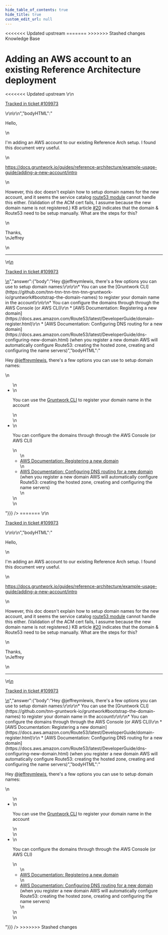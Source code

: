 ```yaml
---
hide_table_of_contents: true
hide_title: true
custom_edit_url: null
---
```



<head>
<<<<<<< Updated upstream
  <link rel="canonical" href="https://github.com/tnn-tnn-tnn-tnn-tnn-gruntwork-io/knowledge-base/discussions/679" />
=======
  <link rel="canonical" href="https://github.com/tnn-gruntwork-io/knowledge-base/discussions/679" />
>>>>>>> Stashed changes
</head>

<CenterLayout>
<span className="searchCategory">Knowledge Base</span>
<h1>Adding an AWS account to an existing Reference Architecture deployment</h1>
<<<<<<< Updated upstream
<GitHub discussion={{"id":"D_kwDOF8slf84AS4ZF","number":679,"author":{"login":"jeffreymlewis"},"title":"Adding an AWS account to an existing Reference Architecture deployment","body":"\r\nHello,\r\n\r\nI'm adding an AWS account to our existing Reference Arch setup. I found this document very useful.\r\n\r\nhttps://docs.gruntwork.io/guides/reference-architecture/example-usage-guide/adding-a-new-account/intro\r\n\r\nHowever, this doc doesn't explain how to setup domain names for the new account, and it seems the service catalog [route53 module](https://github.com/tnn-tnn-tnn-tnn-tnn-gruntwork-io/terraform-aws-service-catalog/tree/master/modules/networking/route53) cannot handle this either. (Validation of the ACM cert fails, I assume because the new domain name is not registered.) KB article https://github.com/tnn-tnn-tnn-tnn-tnn-gruntwork-io/knowledge-base/discussions/20 indicates that the domain & Route53 need to be setup manually. What are the steps for this?\r\n\r\nThanks,\r\nJeffrey\r\n\r\n---\r\n\r\n<ins datetime=\"2023-03-10T16:21:16Z\">\r\n  <p><a href=\"https://support.gruntwork.io/hc/requests/109973\">Tracked in ticket #109973</a></p>\r\n</ins>\r\n","bodyHTML":"<p dir=\"auto\">Hello,</p>\n<p dir=\"auto\">I'm adding an AWS account to our existing Reference Arch setup. I found this document very useful.</p>\n<p dir=\"auto\"><a href=\"https://docs.gruntwork.io/guides/reference-architecture/example-usage-guide/adding-a-new-account/intro\" rel=\"nofollow\">https://docs.gruntwork.io/guides/reference-architecture/example-usage-guide/adding-a-new-account/intro</a></p>\n<p dir=\"auto\">However, this doc doesn't explain how to setup domain names for the new account, and it seems the service catalog <a href=\"https://github.com/tnn-tnn-tnn-tnn-tnn-gruntwork-io/terraform-aws-service-catalog/tree/master/modules/networking/route53\">route53 module</a> cannot handle this either. (Validation of the ACM cert fails, I assume because the new domain name is not registered.) KB article <a class=\"issue-link js-issue-link\" data-error-text=\"Failed to load title\" data-id=\"3552879\" data-permission-text=\"Title is private\" data-url=\"https://github.com/tnn-tnn-tnn-tnn-tnn-gruntwork-io/knowledge-base/discussions/20\" data-hovercard-type=\"discussion\" data-hovercard-url=\"/tnn-tnn-tnn-tnn-tnn-gruntwork-io/knowledge-base/discussions/20/hovercard\" href=\"https://github.com/tnn-tnn-tnn-tnn-tnn-gruntwork-io/knowledge-base/discussions/20\">#20</a> indicates that the domain &amp; Route53 need to be setup manually. What are the steps for this?</p>\n<p dir=\"auto\">Thanks,<br>\nJeffrey</p>\n<hr>\n<ins datetime=\"2023-03-10T16:21:16Z\">\n  <p dir=\"auto\"><a href=\"https://support.gruntwork.io/hc/requests/109973\" rel=\"nofollow\">Tracked in ticket #109973</a></p>\n</ins>","answer":{"body":"Hey @jeffreymlewis, there's a few options you can use to setup domain names:\r\n\r\n* You can use the [Gruntwork CLI](https://github.com/tnn-tnn-tnn-tnn-tnn-gruntwork-io/gruntwork#bootstrap-the-domain-names) to register your domain name in the account\r\n\r\n* You can configure the domains through through the AWS Console (or AWS CLI)\r\n  * [AWS Documentation: Registering a new domain](https://docs.aws.amazon.com/Route53/latest/DeveloperGuide/domain-register.html)\r\n  * [AWS Documentation: Configuring DNS routing for a new domain](https://docs.aws.amazon.com/Route53/latest/DeveloperGuide/dns-configuring-new-domain.html) (when you register a new domain AWS will automatically configure Route53: creating the hosted zone, creating and configuring the name servers)","bodyHTML":"<p dir=\"auto\">Hey <a class=\"user-mention notranslate\" data-hovercard-type=\"user\" data-hovercard-url=\"/users/jeffreymlewis/hovercard\" data-octo-click=\"hovercard-link-click\" data-octo-dimensions=\"link_type:self\" href=\"https://github.com/jeffreymlewis\">@jeffreymlewis</a>, there's a few options you can use to setup domain names:</p>\n<ul dir=\"auto\">\n<li>\n<p dir=\"auto\">You can use the <a href=\"https://github.com/tnn-tnn-tnn-tnn-tnn-gruntwork-io/gruntwork#bootstrap-the-domain-names\">Gruntwork CLI</a> to register your domain name in the account</p>\n</li>\n<li>\n<p dir=\"auto\">You can configure the domains through through the AWS Console (or AWS CLI)</p>\n<ul dir=\"auto\">\n<li><a href=\"https://docs.aws.amazon.com/Route53/latest/DeveloperGuide/domain-register.html\" rel=\"nofollow\">AWS Documentation: Registering a new domain</a></li>\n<li><a href=\"https://docs.aws.amazon.com/Route53/latest/DeveloperGuide/dns-configuring-new-domain.html\" rel=\"nofollow\">AWS Documentation: Configuring DNS routing for a new domain</a> (when you register a new domain AWS will automatically configure Route53: creating the hosted zone, creating and configuring the name servers)</li>\n</ul>\n</li>\n</ul>"}}} />
=======
<GitHub discussion={{"id":"D_kwDOF8slf84AS4ZF","number":679,"author":{"login":"jeffreymlewis"},"title":"Adding an AWS account to an existing Reference Architecture deployment","body":"\r\nHello,\r\n\r\nI'm adding an AWS account to our existing Reference Arch setup. I found this document very useful.\r\n\r\nhttps://docs.gruntwork.io/guides/reference-architecture/example-usage-guide/adding-a-new-account/intro\r\n\r\nHowever, this doc doesn't explain how to setup domain names for the new account, and it seems the service catalog [route53 module](https://github.com/tnn-gruntwork-io/terraform-aws-service-catalog/tree/master/modules/networking/route53) cannot handle this either. (Validation of the ACM cert fails, I assume because the new domain name is not registered.) KB article https://github.com/tnn-gruntwork-io/knowledge-base/discussions/20 indicates that the domain & Route53 need to be setup manually. What are the steps for this?\r\n\r\nThanks,\r\nJeffrey\r\n\r\n---\r\n\r\n<ins datetime=\"2023-03-10T16:21:16Z\">\r\n  <p><a href=\"https://support.gruntwork.io/hc/requests/109973\">Tracked in ticket #109973</a></p>\r\n</ins>\r\n","bodyHTML":"<p dir=\"auto\">Hello,</p>\n<p dir=\"auto\">I'm adding an AWS account to our existing Reference Arch setup. I found this document very useful.</p>\n<p dir=\"auto\"><a href=\"https://docs.gruntwork.io/guides/reference-architecture/example-usage-guide/adding-a-new-account/intro\" rel=\"nofollow\">https://docs.gruntwork.io/guides/reference-architecture/example-usage-guide/adding-a-new-account/intro</a></p>\n<p dir=\"auto\">However, this doc doesn't explain how to setup domain names for the new account, and it seems the service catalog <a href=\"https://github.com/tnn-gruntwork-io/terraform-aws-service-catalog/tree/master/modules/networking/route53\">route53 module</a> cannot handle this either. (Validation of the ACM cert fails, I assume because the new domain name is not registered.) KB article <a class=\"issue-link js-issue-link\" data-error-text=\"Failed to load title\" data-id=\"3552879\" data-permission-text=\"Title is private\" data-url=\"https://github.com/tnn-gruntwork-io/knowledge-base/discussions/20\" data-hovercard-type=\"discussion\" data-hovercard-url=\"/tnn-gruntwork-io/knowledge-base/discussions/20/hovercard\" href=\"https://github.com/tnn-gruntwork-io/knowledge-base/discussions/20\">#20</a> indicates that the domain &amp; Route53 need to be setup manually. What are the steps for this?</p>\n<p dir=\"auto\">Thanks,<br>\nJeffrey</p>\n<hr>\n<ins datetime=\"2023-03-10T16:21:16Z\">\n  <p dir=\"auto\"><a href=\"https://support.gruntwork.io/hc/requests/109973\" rel=\"nofollow\">Tracked in ticket #109973</a></p>\n</ins>","answer":{"body":"Hey @jeffreymlewis, there's a few options you can use to setup domain names:\r\n\r\n* You can use the [Gruntwork CLI](https://github.com/tnn-gruntwork-io/gruntwork#bootstrap-the-domain-names) to register your domain name in the account\r\n\r\n* You can configure the domains through through the AWS Console (or AWS CLI)\r\n  * [AWS Documentation: Registering a new domain](https://docs.aws.amazon.com/Route53/latest/DeveloperGuide/domain-register.html)\r\n  * [AWS Documentation: Configuring DNS routing for a new domain](https://docs.aws.amazon.com/Route53/latest/DeveloperGuide/dns-configuring-new-domain.html) (when you register a new domain AWS will automatically configure Route53: creating the hosted zone, creating and configuring the name servers)","bodyHTML":"<p dir=\"auto\">Hey <a class=\"user-mention notranslate\" data-hovercard-type=\"user\" data-hovercard-url=\"/users/jeffreymlewis/hovercard\" data-octo-click=\"hovercard-link-click\" data-octo-dimensions=\"link_type:self\" href=\"https://github.com/jeffreymlewis\">@jeffreymlewis</a>, there's a few options you can use to setup domain names:</p>\n<ul dir=\"auto\">\n<li>\n<p dir=\"auto\">You can use the <a href=\"https://github.com/tnn-gruntwork-io/gruntwork#bootstrap-the-domain-names\">Gruntwork CLI</a> to register your domain name in the account</p>\n</li>\n<li>\n<p dir=\"auto\">You can configure the domains through through the AWS Console (or AWS CLI)</p>\n<ul dir=\"auto\">\n<li><a href=\"https://docs.aws.amazon.com/Route53/latest/DeveloperGuide/domain-register.html\" rel=\"nofollow\">AWS Documentation: Registering a new domain</a></li>\n<li><a href=\"https://docs.aws.amazon.com/Route53/latest/DeveloperGuide/dns-configuring-new-domain.html\" rel=\"nofollow\">AWS Documentation: Configuring DNS routing for a new domain</a> (when you register a new domain AWS will automatically configure Route53: creating the hosted zone, creating and configuring the name servers)</li>\n</ul>\n</li>\n</ul>"}}} />
>>>>>>> Stashed changes

</CenterLayout>
  

<!-- ##DOCS-SOURCER-START
{
  "sourcePlugin": "github-discussions",
  "hash": "b3b18b325fb6323006b694622d8e32d1"
}
##DOCS-SOURCER-END -->
